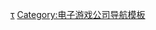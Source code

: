 {{Navbox
| name = 暴雪娛樂
| title = [[暴雪娛樂]]
| image = [[File:Blizzard Entertainment Logo 2015.svg|125px]]
| bodyclass= hlist
| state = {{{state|autocollapse}}}

| above =
* [[暴雪娱乐游戏列表|游戏列表]]

| group1 = [[魔兽系列]]
| list1 =
* [[魔獸爭霸：人类与兽人]]
* [[魔獸爭霸II：黑潮|魔獸爭霸II：黑暗浪潮]]
** [[魔獸爭霸II：黑暗之门|黑暗之门]]
* [[魔獸爭霸III：混亂之治]]
** [[魔獸爭霸III：冰封王座|冰封王座]]
** [[魔兽争霸III：重制版|重制版]]
* [[魔獸世界]]
** [[魔獸世界：燃烧的远征|燃烧的远征]]
** [[魔獸世界：巫妖王之怒|巫妖王之怒]]
** [[魔獸世界：浩劫與重生|浩劫與重生]]
** [[魔獸世界：熊猫人之谜|熊猫人之谜]]
** [[魔獸世界：德拉诺之王|-{zh-cn:德拉诺之王; zh-hant:德拉诺之霸}-]]
** [[魔獸世界：军团再临|-{zh-cn:军团再临;zh-hant:軍臨天下}-]]
** [[魔獸世界：争霸艾泽拉斯|-{zh-cn:争霸艾泽拉斯;zh-hant:決戰艾澤拉斯}-]]
**[[魔兽世界：暗影国度|-{zh-cn:暗影国度; zh-hant:暗影之境}-]]
* [[魔獸兵團]]

| group2 = [[星际争霸系列]]
| list2 =
* [[星际争霸 (游戏)|星海爭霸]]
** [[星际争霸：母巢之战|-{zh-cn:母巢之战; zh-hant:怒火燎原;}-]]
** [[星际争霸：重制版|重制版]]
* [[星际争霸：幽灵|-{zh-cn:幽灵; zh-hant:暗影獵殺;}-]]（已取消）
* [[星海爭霸II：自由之翼]]
** [[星际争霸II：虫群之心|虫群之心]]
** [[星际争霸II：虚空之遗|虚空之遗]]

| group3 = [[暗黑破坏神系列]]
| list3 =
* [[暗黑破壞神 (遊戲)|暗黑破壞神]]
** [[暗黑破壞神：地獄火|地獄火]]
* [[暗黑破壞神II]]
** [[暗黑破壞神II：毀滅之王|毀滅之王]]
* [[暗黑破壞神III]]
** [[暗黑破壞神III：奪魂之鐮|奪魂之鐮]]
** [[暗黑破壞神III：死靈法師的崛起|死靈法師的崛起]]
* [[暗黑破坏神：不朽|-{zh-hans:暗黑破坏神：不朽; zh-hant:暗黑破壞神：不朽; zh-tw:暗黑破壞神：永生不朽;}-]]

| group4 = 其他作品
| list4 =
* {{link-en|RPM赛车|RPM Racing}}
* [[失落的维京人]]
* [[搖滾賽車]]
* [[黑色荊棘]]
* {{link-en|超人：绝处逢生|The Death and Return of Superman}}
* [[正义联盟特遣部队]]
* [[泰坦 (暴雪游戏)|泰坦]]（已取消）
* [[炉石传说]]
* [[风暴英雄]]
* [[鬥陣特攻]]

| group5 = 人物
| list5 =
* [[艾伦·阿德汗]]
* [[大卫·布雷维克]]
* [[达斯汀·布劳德]]
* [[安迪·钱伯斯]]
* [[罗素·布劳尔]]
* [[汤姆·奇尔顿]]
* [[沙赫拉姆·达比里]]
* [[山姆·迪迪埃]]
* [[山姆·兰迪加]]
* [[弗兰克·皮尔斯]]
* [[杰夫瑞·卡普兰]]
* [[克里斯·梅森]]
* [[罗恩·米拉尔]]
* [[喬許·莫斯奎拉]]
* [[迈克尔·莫怀米]]
* [[罗布·帕尔多]]
* [[比尔·罗普耳]]
* [[格雷格·斯特里特]]

| group6 = 其他
| list6 =
* [[动视暴雪]]
** [[動視暴雪影業]]
* [[战网]]
* [[北方暴雪]]
* [[暴雪嘉年华|嘉年华]]
* [[Swingin' Ape Studios]]
* [[战争的回响]]
* [[Vicarious Visions]]

}}<noinclude>
{{collapsible option}}

{{DEFAULTSORT:Blizzard Entertainment}}
[[Category:暴雪娱乐|τ]]
[[Category:电子游戏公司导航模板]]
</noinclude>